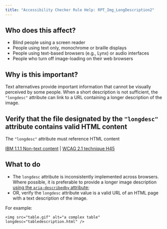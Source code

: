 ```yaml
---
title: "Accessibility Checker Rule Help: RPT_Img_LongDescription2"
---
```


<div className="toolHelp">
<Row>
<Column colLg={5} colMd={3} colSm={4} className="toolLeft">

## Who does this affect?

 * Blind people using a screen reader
 * People using text only, monochrome or braille displays
 * People using text-based browsers (e.g., Lynx) or audio interfaces
 * People who turn off image-loading on their web browsers

## Why is this important?

Text alternatives provide important information that cannot be visually perceived by some people. When a short description is not sufficient, the `"longdesc"` attribute can link to a URL containing a longer description of the image.

</Column>
<Column colLg={11} colMd={5} colSm={4} className="toolMain">

<div id="locLevel"></div>

## Verify that the file designated by the `"longdesc"` attribute contains valid HTML content
The `"longdesc"` attribute must reference HTML content

[IBM 1.1.1 Non-text content](http://www.ibm.com/able/guidelines/ci162/non_text_content.html) | [WCAG 2.1 technique H45](https://www.w3.org/WAI/WCAG21/Techniques/html/H45)

<div id="locSnippet"></div>

## What to do

 * The `longdesc` attribute is inconsistently implemented across browsers.  Where possible, it is preferable to provide a longer image description [using the `aria-describedby` attribute](https://www.w3.org/WAI/WCAG21/Techniques/aria/ARIA15);
 * OR, verify the `longdesc` attribute value is a valid URL of an HTML page with a text description of the image.

For example:

```
<img src="table.gif" alt="a complex table" longdesc="tabledescription.html" />
```

</Column>
</Row>
</div>
